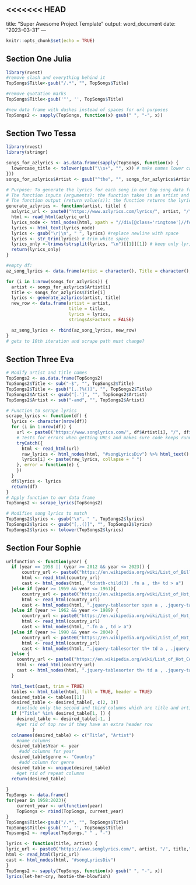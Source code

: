 <<<<<<< HEAD
---
title: "Super Awesome Project Template"
output: word_document
date: "2023-03-31"
---

```r
knitr::opts_chunk$set(echo = TRUE)
```

## Section One Julia

```r
library(rvest)
#remove slash and everything behind it
TopSongs$Title<-gsub("/.*", "", TopSongs$Title)

#remove quotation marks
TopSongs$Title<-gsub('"', '', TopSongs$Title)

#new data frame with dashes instead of spaces for url purposes
TopSongs2 <- sapply(TopSongs, function(x) gsub(" ", "-", x))
```


## Section Two Tessa
```r
library(rvest)
library(stringr)

songs_for_azlyrics <- as.data.frame(sapply(TopSongs, function(x) {
  lowercase_title <- tolower(gsub("\\s+", "", x)) # make names lower case for url
}))
songs_for_azlyrics$Artist <- gsub("^the", "", songs_for_azlyrics$Artist)

# Purpose: To generate the lyrics for each song in our top song data frame from the azlyrics.com website
# The function inputs (arguments): the function takes in an artist and title of a song
# The function output (return value(s)): the function returns the lyrics to the song inputted in the function.
generate_azlyrics <- function(artist, title) {
  azlyric_url <- paste0("https://www.azlyrics.com/lyrics/", artist, "/", title, ".html")
  html <- read_html(azlyric_url)
  lyrics_node <- html_nodes(html, xpath = "//div[@class='ringtone']//following-sibling::div")
  lyrics <- html_text(lyrics_node)
  lyrics <- gsub("\r|\n", " ", lyrics) #replace newline with space
  lyrics <- str_trim(lyrics) # trim white space
  lyrics_only <-trimws(strsplit(lyrics, "\n")[[1]][1]) # keep only lyrics only, path picks up extra content
  return(lyrics_only)
}

#empty df:
az_song_lyrics <- data.frame(Artist = character(), Title = character(), Lyrics = character(), stringsAsFactors = FALSE)

for (i in 1:nrow(songs_for_azlyrics)) {
  artist <- songs_for_azlyrics$Artist[i]
  title <- songs_for_azlyrics$Title[i]
  lyrics <- generate_azlyrics(artist, title)  
  new_row <- data.frame(artist = artist,
                        title = title,
                        lyrics = lyrics,
                        stringsAsFactors = FALSE)

  az_song_lyrics <- rbind(az_song_lyrics, new_row)
}
# gets to 10th iteration and scrape path must change? 
```

## Section Three Eva

```r
# Modify artist and title names
TopSongs2 <- as.data.frame(TopSongs2)
TopSongs2$Title <- sub("-$", "", TopSongs2$Title)
TopSongs2$Title <- gsub("[,.?%()]", "", TopSongs2$Title)
TopSongs2$Artist <- gsub("[.']", "", TopSongs2$Artist)
TopSongs2$Artist <- sub("-and", "", TopSongs2$Artist)

# Function to scrape lyrics
scrape_lyrics <- function(df) {
  lyrics <- character(nrow(df))  
  for (i in 1:nrow(df)) {
    url <- paste0("https://www.songlyrics.com/", df$Artist[i], "/", df$Title[i], "-lyrics/")
    # Tests for errors when getting URLs and makes sure code keeps running after an error occurs
    tryCatch({
      html <- read_html(url)
      raw_lyrics <- html_nodes(html, "#songLyricsDiv") %>% html_text() %>% as.character()
      lyrics[i] <- paste(raw_lyrics, collapse = " ")
    }, error = function(e) {
    })
  }
  df$lyrics <- lyrics  
  return(df)
}
# Apply function to our data frame
TopSongs2 <- scrape_lyrics(TopSongs2)
```

```r
# Modifies song lyrics to match
TopSongs2$lyrics <- gsub("\n", " ", TopSongs2$lyrics)
TopSongs2$lyrics <- gsub("[,.()]", "", TopSongs2$lyrics)
TopSongs2$lyrics <- tolower(TopSongs2$lyrics)
```


## Section Four Sophie 

```r

urlfunction <- function(year) {
  if (year == 1958 || (year >= 2012 && year <= 2023)) {
      country_url <- paste0("https://en.wikipedia.org/wiki/List_of_Billboard_number-one_country_songs_of_",  year)
      html <- read_html(country_url)
      cast <- html_nodes(html, "td:nth-child(3) .fn a , th+ td > a")
  }else if (year >= 1959 && year <= 1961){
      country_url <- paste0("https://en.wikipedia.org/wiki/List_of_Hot_C%26W_Sides_number_ones_of_",  year)
      html <- read_html(country_url)
      cast <- html_nodes(html, ".jquery-tablesorter span a , .jquery-tablesorter th a")
  }else if (year >= 1962 && year <= 1989) {
      country_url <- paste0("https://en.wikipedia.org/wiki/List_of_Hot_Country_Singles_number_ones_of_",  year)
      html <- read_html(country_url)
      cast <- html_nodes(html, ".fn a , td > a")
  }else if (year >= 1990 && year <= 2004) {
      country_url <- paste0("https://en.wikipedia.org/wiki/List_of_Hot_Country_Singles_%26_Tracks_number_ones_of_",  year)
      html <- read_html(country_url)
      cast <- html_nodes(html, ".jquery-tablesorter th+ td a , .jquery-tablesorter th a")
  }else { 
    country_url <- paste0("https://en.wikipedia.org/wiki/List_of_Hot_Country_Songs_number_ones_of_",  year)
    html <- read_html(country_url)
    cast <- html_nodes(html, ".jquery-tablesorter th+ td a , .jquery-tablesorter th a")
  }  

  html_text(cast, trim = TRUE) 
  tables <- html_table(html, fill = TRUE, header = TRUE)
  desired_table <- tables[[1]]
  desired_table <- desired_table[, c(2, 3)]
    #include only the second and third columns which are title and artist
  if ("Title" %in% desired_table[1, ]) {
    desired_table <- desired_table[-1, ]
    #get rid of top row if they have an extra header row
          }
  colnames(desired_table) <- c("Title", "Artist")
    #name columns
  desired_table$Year <- year
     #add columns for year
  desired_table$genre <- "Country" 
     #add column for genre
  desired_table <- unique(desired_table)
    #get rid of repeat columns
  return(desired_table)
      
}
TopSongs <- data.frame()
for(year in 1958:2023){
    current_year <- urlfunction(year)
    TopSongs <- rbind(TopSongs, current_year)
}
TopSongs$Title<-gsub("/.*", "", TopSongs$Title)
TopSongs$Title<-gsub('"', '', TopSongs$Title)
Topsongs2 <- replace(TopSongs," " , "-")

lyrics <- function(title, artist) {
lyric_url <- paste0("https://www.songlyrics.com/", artist, "/", title,"-lyrics/")
html <- read_html(lyric_url)
cast <- html_nodes(html, "#songLyricsDiv")
}
TopSongs2 <- sapply(TopSongs, function(x) gsub(" ", "-", x))
lyrics(let-her-cry, hootie-the-blowfish)
```
